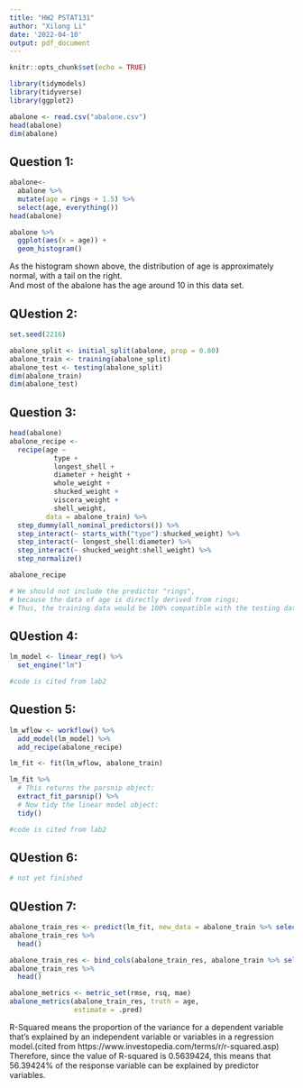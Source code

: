 ```yaml
---
title: "HW2 PSTAT131"
author: "Xilong Li"
date: '2022-04-10'
output: pdf_document
---
```


```r
knitr::opts_chunk$set(echo = TRUE)
```

```r
library(tidymodels)
library(tidyverse)
library(ggplot2)

abalone <- read.csv("abalone.csv")
head(abalone)
dim(abalone)
```


## Question 1:
```r
abalone<-
  abalone %>% 
  mutate(age = rings + 1.5) %>% 
  select(age, everything())
head(abalone)

abalone %>% 
  ggplot(aes(x = age)) +
  geom_histogram()

```
As the histogram shown above, the distribution of age is approximately normal, with a tail on the right.        
And most of the abalone has the age around 10 in this data set.

## QUestion 2:
```r
set.seed(2216)

abalone_split <- initial_split(abalone, prop = 0.80)
abalone_train <- training(abalone_split)
abalone_test <- testing(abalone_split)
dim(abalone_train)
dim(abalone_test)
```
## Question 3:
```r
head(abalone)
abalone_recipe <-
  recipe(age ~ 
           type + 
           longest_shell + 
           diameter + height + 
           whole_weight + 
           shucked_weight + 
           viscera_weight + 
           shell_weight, 
         data = abalone_train) %>% 
  step_dummy(all_nominal_predictors()) %>% 
  step_interact(~ starts_with("type"):shucked_weight) %>% 
  step_interact(~ longest_shell:diameter) %>% 
  step_interact(~ shucked_weight:shell_weight) %>% 
  step_normalize()

abalone_recipe 

# We should not include the predictor "rings", 
# because the data of age is directly derived from rings;
# Thus, the training data would be 100% compatible with the testing data on the predictor of "rings"

```

## QUestion 4:
```r
lm_model <- linear_reg() %>% 
  set_engine("lm")

#code is cited from lab2
```

## Question 5:
```r
lm_wflow <- workflow() %>% 
  add_model(lm_model) %>% 
  add_recipe(abalone_recipe) 

lm_fit <- fit(lm_wflow, abalone_train)

lm_fit %>% 
  # This returns the parsnip object:
  extract_fit_parsnip() %>% 
  # Now tidy the linear model object:
  tidy()

#code is cited from lab2
```

## QUestion 6:
```r

# not yet finished
```

## QUestion 7:
```r
abalone_train_res <- predict(lm_fit, new_data = abalone_train %>% select(-age))
abalone_train_res %>% 
  head()

abalone_train_res <- bind_cols(abalone_train_res, abalone_train %>% select(age))
abalone_train_res %>% 
  head()

abalone_metrics <- metric_set(rmse, rsq, mae)
abalone_metrics(abalone_train_res, truth = age, 
                estimate = .pred)
```
R-Squared means the proportion of the variance for a dependent variable that's explained by an independent variable or variables in a regression model.(cited from https://www.investopedia.com/terms/r/r-squared.asp)        
Therefore, since the value of R-squared is 0.5639424, this means that 56.39424% of the response variable can be explained by predictor variables. 


